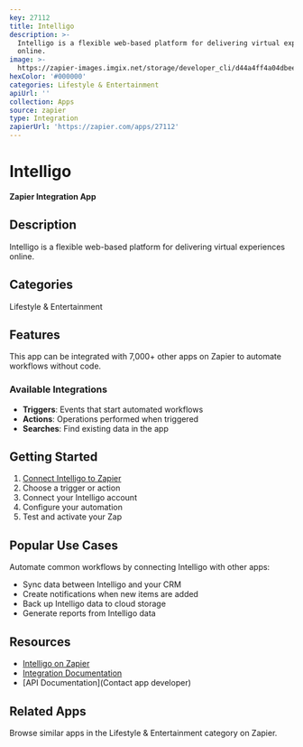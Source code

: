 ```yaml
---
key: 27112
title: Intelligo
description: >-
  Intelligo is a flexible web-based platform for delivering virtual experiences
  online.
image: >-
  https://zapier-images.imgix.net/storage/developer_cli/d44a4ff4a04dbee017764958bdfc9aa9.png?auto=format%2Ccompress&ixlib=python-3.0.0&q=50
hexColor: '#000000'
categories: Lifestyle & Entertainment
apiUrl: ''
collection: Apps
source: zapier
type: Integration
zapierUrl: 'https://zapier.com/apps/27112'
---
```

# Intelligo

**Zapier Integration App**

## Description

Intelligo is a flexible web-based platform for delivering virtual experiences online.

## Categories

Lifestyle & Entertainment

## Features

This app can be integrated with 7,000+ other apps on Zapier to automate workflows without code.

### Available Integrations

- **Triggers**: Events that start automated workflows
- **Actions**: Operations performed when triggered
- **Searches**: Find existing data in the app

## Getting Started

1. [Connect Intelligo to Zapier](https://zapier.com/apps/27112)
2. Choose a trigger or action
3. Connect your Intelligo account
4. Configure your automation
5. Test and activate your Zap

## Popular Use Cases

Automate common workflows by connecting Intelligo with other apps:

- Sync data between Intelligo and your CRM
- Create notifications when new items are added
- Back up Intelligo data to cloud storage
- Generate reports from Intelligo data

## Resources

- [Intelligo on Zapier](https://zapier.com/apps/27112)
- [Integration Documentation](https://zapier.com/apps/27112/integrations)
- [API Documentation](Contact app developer)

## Related Apps

Browse similar apps in the Lifestyle & Entertainment category on Zapier.
